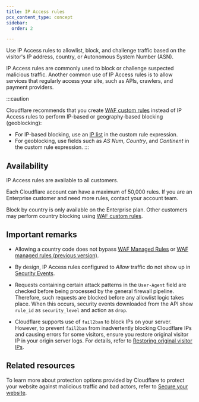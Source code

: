 ```yaml
---
title: IP Access rules
pcx_content_type: concept
sidebar:
  order: 2

---
```



Use IP Access rules to <GlossaryTooltip term="allowlist">allowlist</GlossaryTooltip>, block, and challenge traffic based on the visitor's IP address, country, or Autonomous System Number (ASN).

IP Access rules are commonly used to block or challenge suspected malicious traffic. Another common use of IP Access rules is to allow services that regularly access your site, such as APIs, crawlers, and payment providers.

:::caution

Cloudflare recommends that you create [WAF custom rules](/waf/custom-rules/) instead of IP Access rules to perform IP-based or geography-based blocking (geoblocking):

* For IP-based blocking, use an [IP list](/waf/tools/lists/custom-lists/#ip-lists) in the custom rule expression.
* For geoblocking, use fields such as *AS Num*, *Country*, and *Continent* in the custom rule expression. 
  :::

## Availability

IP Access rules are available to all customers.

Each Cloudflare account can have a maximum of 50,000 rules. If you are an Enterprise customer and need more rules, contact your account team.

Block by country is only available on the Enterprise plan. Other customers may perform country blocking using [WAF custom rules](/waf/custom-rules/).

## Important remarks

* Allowing a country code does not bypass [WAF Managed Rules](/waf/managed-rules/) or [WAF managed rules (previous version)](/waf/reference/legacy/old-waf-managed-rules/).

* By design, IP Access rules configured to *Allow* traffic do not show up in [Security Events](/waf/analytics/security-events/).

* Requests containing certain attack patterns in the `User-Agent` field are checked before being processed by the general firewall pipeline. Therefore, such requests are blocked before any allowlist logic takes place. When this  occurs, security events downloaded from the API show `rule_id` as `security_level` and action as `drop`.

* Cloudflare supports use of `fail2ban` to block IPs on your server. However, to prevent `fail2ban` from inadvertently blocking Cloudflare IPs and causing errors for some visitors, ensure you restore original visitor IP in your origin server logs. For details, refer to [Restoring original visitor IPs](/support/troubleshooting/restoring-visitor-ips/restoring-original-visitor-ips/).

## Related resources

To learn more about protection options provided by Cloudflare to protect your website against malicious traffic and bad actors, refer to [Secure your website](/learning-paths/application-security/).
